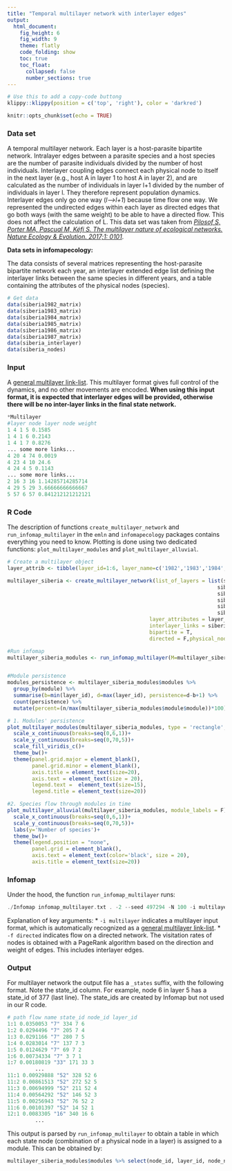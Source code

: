 ```yaml
---
title: "Temporal multilayer network with interlayer edges"
output:
  html_document: 
    fig_height: 6
    fig_width: 9
    theme: flatly
    code_folding: show
    toc: true
    toc_float:
      collapsed: false
      number_sections: true
---
```


```r
# Use this to add a copy-code buttong
klippy::klippy(position = c('top', 'right'), color = 'darkred')
```


```r
knitr::opts_chunk$set(echo = TRUE)
```

### Data set
A temporal multilayer network. Each layer is a host-parasite bipartite network. Intralayer edges between a parasite species and a host species are the number of parasite individuals divided by the number of host individuals. Interlayer coupling edges connect each physical node to itself in the next layer (e.g., host A in layer 1 to host A in layer 2), and are calculated as the number of individuals in layer l+1 divided by the number of individuals in layer l. They therefore represent population dynamics. Interlayer edges only go one way (_l-->l+1_) because time flow one way. We represented the undirected edges within each layer as directed edges that go both ways (with the same weight) to be able to have a directed flow. This does not affect the calculation of L. This data set was taken from [_Pilosof S, Porter MA, Pascual M, Kéfi S. The multilayer nature of ecological networks. Nature Ecology & Evolution. 2017;1: 0101_](https://www.nature.com/articles/s41559-017-0101?proof=true19).

**Data sets in infomapecology:**

The data consists of several matrices representing the host-parasite bipartite network each year, an interlayer extended edge list defining the interlayer links between the same species in different years, and a table containing the attributes of the physical nodes (species). 

```r
# Get data
data(siberia1982_matrix)
data(siberia1983_matrix)
data(siberia1984_matrix)
data(siberia1985_matrix)
data(siberia1986_matrix)
data(siberia1987_matrix)
data(siberia_interlayer)
data(siberia_nodes)
```

### Input
A [general multilayer link-list](https://www.mapequation.org/infomap/#InputMultilayer). This multilayer format gives full control of the dynamics, and no other movements are encoded. **When using this input format, it is expected that interlayer edges will be provided, otherwise there will be no inter-layer links in the final state network.**

```Python
*Multilayer
#layer node layer node weight
1 4 1 5 0.1585
1 4 1 6 0.2143
1 4 1 7 0.8276
... some more links...
4 20 4 74 0.0019
4 23 4 10 24.6
4 24 4 5 0.1143
... some more links...
2 16 3 16 1.14285714285714
4 29 5 29 3.66666666666667
5 57 6 57 0.841212121212121

```

### R Code
The description of functions `create_multilayer_network` and `run_infomap_multilayer` in the `emln` and `infomapecology` packages contains everything you need to know. Plotting is done using two dedicated functions: `plot_multilayer_modules` and `plot_multilayer_alluvial`.

```r
# Create a multilayer object
layer_attrib <- tibble(layer_id=1:6, layer_name=c('1982','1983','1984','1985','1986','1987'))                                     

multilayer_siberia <- create_multilayer_network(list_of_layers = list(siberia1982_matrix,
                                                                    siberia1983_matrix,
                                                                    siberia1984_matrix,
                                                                    siberia1985_matrix,
                                                                    siberia1986_matrix,
                                                                    siberia1987_matrix),
                                              layer_attributes = layer_attrib,
                                              interlayer_links = siberia_interlayer,       
                                              bipartite = T,
                                              directed = F,physical_node_attributes = siberia_nodes )

#Run infomap
multilayer_siberia_modules <- run_infomap_multilayer(M=multilayer_siberia, relax = F, flow_model = 'directed', silent = T, trials = 100, seed = 497294, temporal_network = T)


#Module persistence
modules_persistence <- multilayer_siberia_modules$modules %>%
  group_by(module) %>%
  summarise(b=min(layer_id), d=max(layer_id), persistence=d-b+1) %>%
  count(persistence) %>%
  mutate(percent=(n/max(multilayer_siberia_modules$module$module))*100)

# 1. Modules' persistence
plot_multilayer_modules(multilayer_siberia_modules, type = 'rectangle', color_modules = T)+
  scale_x_continuous(breaks=seq(0,6,1))+
  scale_y_continuous(breaks=seq(0,70,5))+
  scale_fill_viridis_c()+
  theme_bw()+
  theme(panel.grid.major = element_blank(),
        panel.grid.minor = element_blank(),
        axis.title = element_text(size=20),
        axis.text = element_text(size = 20),
        legend.text =  element_text(size=15),
        legend.title = element_text(size=20))

#2. Species flow through modules in time
plot_multilayer_alluvial(multilayer_siberia_modules, module_labels = F)+
  scale_x_continuous(breaks=seq(0,6,1))+
  scale_y_continuous(breaks=seq(0,70,5))+
  labs(y='Number of species')+
  theme_bw()+
  theme(legend.position = "none",
        panel.grid = element_blank(),
        axis.text = element_text(color='black', size = 20),
        axis.title = element_text(size=20))
```

### Infomap
Under the hood, the function `run_infomap_multilayer` runs:
```C++
./Infomap infomap_multilayer.txt . -2 --seed 497294 -N 100 -i multilayer -f directed --silent
```

Explanation of key arguments:
* `-i multilayer` indicates a multilayer input format, which is automatically recognized as a [general multilayer link-list](https://www.mapequation.org/infomap/#InputMultilayer).
* `-f directed` indicates flow on a directed network. The visitation rates of nodes is obtained with a PageRank algorithm based on the direction and weight of edges. This includes interlayer edges.

### Output
For multilayer network the output file has a `_states` suffix, with the following format. Note the state_id column. For example, node 6 in layer 5 has a state_id of 377 (last line). The state_ids are created by Infomap but not used in our R code.

```python
# path flow name state_id node_id layer_id
1:1 0.0350053 "7" 334 7 6
1:2 0.0294496 "7" 205 7 4
1:3 0.0291166 "7" 280 7 5
1:4 0.0283014 "7" 137 7 3
1:5 0.0124629 "7" 69 7 2
1:6 0.00734334 "7" 3 7 1
1:7 0.00180819 "33" 171 33 3
         ...
11:1 0.00929888 "52" 328 52 6
11:2 0.00861513 "52" 272 52 5
11:3 0.00694999 "52" 211 52 4
11:4 0.00564292 "52" 146 52 3
11:5 0.00256943 "52" 76 52 2
11:6 0.00101397 "52" 14 52 1
12:1 0.0083305 "16" 340 16 6
         ...
```

This output is parsed by `run_infomap_multilayer` to obtain a table in which each state node (combination of a physical node in a layer) is assigned to a module. This can be obtained by:
```r
multilayer_siberia_modules$modules %>% select(node_id, layer_id, node_name, type, module)
```

